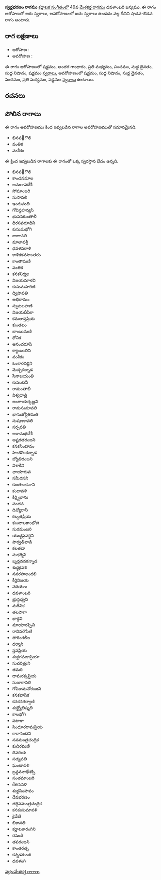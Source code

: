 {{Infobox ragam
	| name          	= స్వర్ణభరణం
	| synonym	    	= 
	| mela          	= 
	| chakra        	= 
	| janaka        	= 
	| type          	= శాడవ-ఔడవ
	| arohanam      	= {{svaraC|S|G3|M2|P|D1|N1|S'}} 
	| avarohanam    	= {{svaraC|S'|N1|D1|P|M2|S}}
	| jeeva         	=
	| chhaya        	=
	| nyasa         	=
	| vishesha      	= 
	| equivalent  		= 
}}
{{కర్ణాటక సంగీత రాగాలు}}
'''స్వర్ణభరణం రాగము''' [[కర్ణాటక సంగీతం]]లో 49వ [[మేళకర్త రాగము]] ధవళాంబరి జన్యము.  ఈ రాగం ఆరోహణలో ఆరు స్వరాలు, అవరోహణంలో ఐదు స్వరాలు ఉండడం వల్ల దీనిని షాడవ-ఔడవ రాగం అంటారు.


==రాగ లక్షణాలు==


* ఆరోహణ : {{svaraC|S|G3|M2|P|D1|N1|S'}} 
* అవరోహణ : {{svaraC|S'|N1|D1|P|M2|S}}

ఈ రాగం ఆరోహణంలో షడ్జమం, అంతర గాంధారం, ప్రతి మధ్యమం, పంచమం, సుద్ద దైవతం, సుద్ద నిషాదం, షడ్జమం [[స్వరాలు]], అవరోహణంలో షడ్జమం, సుద్ద నిషాదం, సుద్ద దైవతం, పంచమం, ప్రతి మధ్యమం, షడ్జమం [[స్వరాలు]] ఉంటాయి.

==రచనలు==



==పోలిన రాగాలు==
ఈ రాగం అవరోహణము కింద ఇవ్వబడిన రాగాల అవరోహణముతో సమానమైనది.
* భినప఩ౌలి
* వంతిక
* వంశీకం

ఈ క్రింద ఇవ్వబడిన రాగాలకు ఈ రాగంతో ఒక్క స్వరస్థాన భేదం ఉన్నది.
* భినప఩ౌలి
* కాంచనమాల
* అమరావదేశీ
* సోమాంజరి
* సుసావలి
* ఇందుమతి
* గోవిన్దహన్యసి
* భువనకుంతాలీ
* ధిరసవరూధిని
* కుసుమభోగి
* జుజావలి
* మాలావశ్రీ
* ధవళవరాళి
* కాళికకవసాంతరం
* కాంతామణి
* వంతిక
* కనకనిర్మల
* విజయమాళవి
* కుసుమహరిణి
* ద్విపావతి
* అభిరామం
* స్ఫుటలపాణి
* విజయదీపికా
* కమలాప్తప్రియ
* కుంతలం
* బాంబుమణి
* ధోనిక
* ఆనందరూపి
* క్యాంబులిని
* వంశీకం
* ఓంకారవర్ణిని
* మెచ్చకన్నాడ
* సేనాజయంతి
* కుముదినీ
* రామంతాలీ
* విశ్వధాత్రి
* అంగాయర్కణ్ణని
* రామసుమావలి
* భానుజ్యోతిమతి
* సుషణకావలి
* సర్పవతి
* అరామభదేశీ
* అష్టరతరంజని
* కనకసింహవం
* హిండొలకన్నాడ
* జ్యోతిరంజని
* విశాకిని
* ఛాయారువ
* సమీరసని
* కుంతలభవాని
* కందావళి
* కిర్త్నిభాను
* సంతన
* దివ్యోరానీ
* కల్పతప్రియ
* కుంటాలకాంభోజి
* సురమంజరి
* యుద్ధప్రవర్ధిని
* పార్వతీవాడి
* కలతడా
* సుధర్మిని
* బృన్దవనకన్నాడ
* శుధ్ధకైవశి
* నవరసాలందలి
* కీర్తివిజయ
* నెదియోం
* ధవళాంబరి
* భ్రున్గధ్వని
* మరీనిక
* తలపాగా
* భార్గవి
* మాయారప్పిని
* రావివరౌపిణి
* తారింగలీల
* ధర్మాని
* స్తవప్రియ
* శుద్ధగమకాప్రియా
* సుచరిత్రుని
* తమరి
* దామరక్కప్రియ
* సుజాకావలి
* గోపికామనోరంజని
* కనకవాసిక
* కనకనగర్వాణి
* శుధ్జ్యోతిష్మతి
* కాలభోగి
* పటాకా
* సింధూరరామప్రియ
* కారానందిని
* నవమంత్రచంద్రిక
* కుచిరమణి
* దిపరియ
* సత్యవతి
* ఘంటావళి
* బ్రన్దవనాధేశక్సి
* సంతమాంజరి
* కేతనవళి
* శుధ్ధసింహవం
* దేవభరణం
* తగ్గివమంత్రచంద్రిక
* కనకుసుమావళి
* కైవేణి
* బికావతి
* కర్ణాటకారంగిని
* రమణి
* తపరంజని
* కాంతరత్న
* కన్నడకుంజి
* ధవళంగి



[[వర్గం:మేళకర్త రాగాలు]]